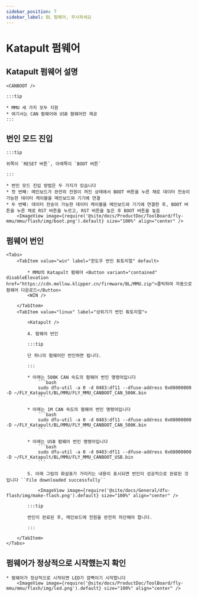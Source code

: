 ```yaml
---
sidebar_position: 7
sidebar_label: BL 펌웨어, 무시하세요
---
```







# Katapult 펌웨어

## Katapult 펌웨어 설명

    <CANBOOT />

    :::tip

    * MMU 세 가지 모두 지원
    * 여기서는 CAN 펌웨어와 USB 펌웨어만 제공
    :::

## 번인 모드 진입

    :::tip

    위쪽이 `RESET 버튼`, 아래쪽이 `BOOT 버튼`

    :::

    * 번인 모드 진입 방법은 두 가지가 있습니다
    * 첫 번째: 메인보드가 완전히 전원이 꺼진 상태에서 BOOT 버튼을 누른 채로 데이터 전송이 가능한 데이터 케이블을 메인보드와 기기에 연결
    * 두 번째: 데이터 전송이 가능한 데이터 케이블을 메인보드와 기기에 연결한 후, BOOT 버튼을 누른 채로 RST 버튼을 누르고, RST 버튼을 놓은 후 BOOT 버튼을 놓음
        <ImageView image={require('@site/docs/ProductDoc/ToolBoard/fly-mmu/mmu/flash/img/boot.png').default} size="100%" align="center" />

## 펌웨어 번인
    <Tabs>
        <TabItem value="win" label="윈도우 번인 튜토리얼" default>
        
            * MMU의 Katapult 펌웨어 <Button variant="contained" disableElevation href="https://cdn.mellow.klipper.cn/firmware/BL/MMU.zip">클릭하여 자동으로 펌웨어 다운로드</Button>
            <WIN />
            
        </TabItem>
        <TabItem value="linux" label="상위기기 번인 튜토리얼">
            
            <Katapult />

            4. 펌웨어 번인

            :::tip

            단 하나의 펌웨어만 번인하면 됩니다.

            :::

            * 아래는 500K CAN 속도의 펌웨어 번인 명령어입니다
                ```bash
                sudo dfu-util -a 0 -d 0483:df11 --dfuse-address 0x08000000 -D ~/FLY_Katapult/BL/MMU/FLY_MMU_CANBOOT_CAN_500K.bin
                ```
                       
            * 아래는 1M CAN 속도의 펌웨어 번인 명령어입니다
                ```bash
                sudo dfu-util -a 0 -d 0483:df11 --dfuse-address 0x08000000 -D ~/FLY_Katapult/BL/MMU/FLY_MMU_CANBOOT_CAN_500K.bin
                ```

            * 아래는 USB 펌웨어 번인 명령어입니다
                ```bash
                sudo dfu-util -a 0 -d 0483:df11 --dfuse-address 0x08000000 -D ~/FLY_Katapult/BL/MMU/FLY_MMU_CANBOOT_USB.bin
                ```

            5. 아래 그림의 화살표가 가리키는 내용이 표시되면 번인이 성공적으로 완료된 것입니다 ``File downloaded successfully``

                <ImageView image={require('@site/docs/General/dfu-flash/img/make-flash.png').default} size="100%" align="center" />

            :::tip

            번인이 완료된 후, 메인보드에 전원을 완전히 차단해야 합니다.

            :::

        </TabItem>
    </Tabs>

## 펌웨어가 정상적으로 시작했는지 확인

    * 펌웨어가 정상적으로 시작되면 LED가 깜빡이기 시작합니다
        <ImageView image={require('@site/docs/ProductDoc/ToolBoard/fly-mmu/mmu/flash/img/led.png').default} size="100%" align="center" />

